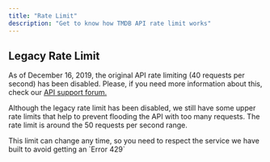 ```yaml
---
title: "Rate Limit"
description: "Get to know how TMDB API rate limit works"
---
```


## Legacy Rate Limit

As of December 16, 2019, the original API rate limiting (40 requests per second) has been disabled. Please, if you need more information about this, check our [API support forum.](https://www.themoviedb.org/talk/category/5047958519c29526b50017d6)

Although the legacy rate limit has been disabled, we still have some upper rate limits that help to prevent flooding the API with too many requests. The rate limit is around the 50 requests per second range.



<Note>
  This limit can change any time, so you need to respect the service we have built to avoid getting an `Error 429`


</Note>